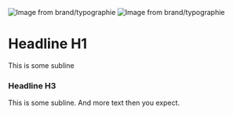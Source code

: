 <Image src="/images/brand/typographie-image-0.png" width={128} height={151.89874267578125} alt="Image from brand/typographie" />

<Image src="/images/brand/typographie-image-1.png" width={128} height={79} alt="Image from brand/typographie" />

# Headline H1

This is some subline

### Headline H3

This is some subline. And more text then you expect.

